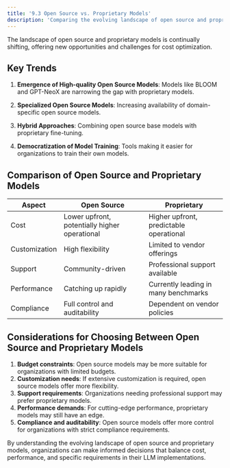 ```yaml
---
title: '9.3 Open Source vs. Proprietary Models'
description: 'Comparing the evolving landscape of open source and proprietary LLMs'
---
```


The landscape of open source and proprietary models is continually shifting, offering new opportunities and challenges for cost optimization.

## Key Trends

1. **Emergence of High-quality Open Source Models**: Models like BLOOM and GPT-NeoX are narrowing the gap with proprietary models.

2. **Specialized Open Source Models**: Increasing availability of domain-specific open source models.

3. **Hybrid Approaches**: Combining open source base models with proprietary fine-tuning.

4. **Democratization of Model Training**: Tools making it easier for organizations to train their own models.

## Comparison of Open Source and Proprietary Models

| Aspect | Open Source | Proprietary |
|--------|-------------|-------------|
| Cost | Lower upfront, potentially higher operational | Higher upfront, predictable operational |
| Customization | High flexibility | Limited to vendor offerings |
| Support | Community-driven | Professional support available |
| Performance | Catching up rapidly | Currently leading in many benchmarks |
| Compliance | Full control and auditability | Dependent on vendor policies |

## Considerations for Choosing Between Open Source and Proprietary Models

1. **Budget constraints**: Open source models may be more suitable for organizations with limited budgets.
2. **Customization needs**: If extensive customization is required, open source models offer more flexibility.
3. **Support requirements**: Organizations needing professional support may prefer proprietary models.
4. **Performance demands**: For cutting-edge performance, proprietary models may still have an edge.
5. **Compliance and auditability**: Open source models offer more control for organizations with strict compliance requirements.

By understanding the evolving landscape of open source and proprietary models, organizations can make informed decisions that balance cost, performance, and specific requirements in their LLM implementations.